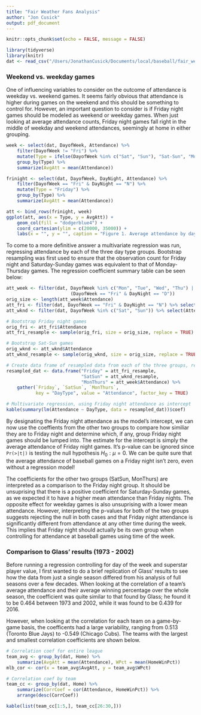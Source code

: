 ```yaml
---
title: "Fair Weather Fans Analysis"
author: "Jon Cusick"
output: pdf_document
---
```


```r
knitr::opts_chunk$set(echo = FALSE, message = FALSE)
```

```r
library(tidyverse)
library(knitr)
dat <- read_csv("/Users/JonathanCusick/Documents/local/baseball/fair_weather_fans/data/game_data.csv")
```

### Weekend vs. weekday games
One of influencing variables to consider on the outcome of attendance is weekday vs. weekend games. It seems fairly obvious that attendance is higher during games on the weekend and this should be something to control for. However, an important question to consider is if Friday night games should be modeled as weekend or weekday games. When just looking at average attendance counts, Friday night games fall right in the middle of weekday and weekend attendances, seemingly at home in either grouping.

```r
week <- select(dat, DayofWeek, Attendance) %>%
    filter(DayofWeek != "Fri") %>%
    mutate(Type = ifelse(DayofWeek %in% c("Sat", "Sun"), "Sat-Sun", "Mon-Thu")) %>%
    group_by(Type) %>%
    summarize(AvgAtt = mean(Attendance))

frinight <- select(dat, DayofWeek, DayNight, Attendance) %>%
    filter(DayofWeek == "Fri" & DayNight == "N") %>%
    mutate(Type = "Friday") %>%
    group_by(Type) %>%
    summarize(AvgAtt = mean(Attendance))

att <- bind_rows(frinight, week)
ggplot(att, aes(x = Type, y = AvgAtt)) +
    geom_col(fill = "dodgerblue4") +
    coord_cartesian(ylim = c(20000, 35000)) +
    labs(x = "", y = "", caption = "Figure 1. Average attendance by day of the week")
```

To come to a more definitive answer a multivariate regression was run, regressing attendance by each of the three day type groups. Bootstrap resampling was first used to ensure that the observation count for Friday night and Saturday-Sunday games was equivalent to that of Monday-Thursday games. The regression coefficient summary table can be seen below:

```r
att_week <- filter(dat, DayofWeek %in% c("Mon", "Tue", "Wed", "Thu") |
                        (DayofWeek == "Fri" & DayNight == "D"))
orig_size <- length(att_week$Attendance)
att_fri <- filter(dat, DayofWeek == "Fri" & DayNight == "N") %>% select(Attendance)
att_wknd <- filter(dat, DayofWeek %in% c("Sat", "Sun")) %>% select(Attendance)

# Bootstrap Friday night games
orig_fri <- att_fri$Attendance
att_fri_resample <- sample(orig_fri, size = orig_size, replace = TRUE)

# Bootstrap Sat-Sun games
orig_wknd <- att_wknd$Attendance
att_wknd_resample <- sample(orig_wknd, size = orig_size, replace = TRUE)

# Create data frame of resampled data from each of the three groups, reformat for regression
resampled_dat <- data.frame("Friday" = att_fri_resample,
                            "SatSun" = att_wknd_resample,
                            "MonThurs" = att_week$Attendance) %>%
    gather(`Friday`, `SatSun`, `MonThurs`, 
           key = "DayType", value = "Attendance", factor_key = TRUE)

# Multivariate regression, using Friday night attendance as intercept
kable(summary(lm(Attendance ~ DayType, data = resampled_dat))$coef)
```

By designating the Friday night attendance as the model's intercept, we can now use the coeffients from the other two groups to compare how similiar they are to Friday night and determine which, if any, group Friday night games should be lumped into. The estimate for the intercept is simply the average attendance of Friday night games. It's p-value can be ignored since `Pr(>|t|)` is testing the null hypothesis $H_0: \mu = 0$. We can be quite sure that the average attendance of baseball games on a Friday night isn't zero, even without a regression model!

The coefficients for the other two groups (SatSun, MonThurs) are interpreted as a comparison to the Friday night group. It should be unsuprising that there is a positive coefficient for Saturday-Sunday games, as we expected it to have a higher mean attendance than Friday nights. The opposite effect for weekday games is also unsuprising with a lower mean attendance. However, interpreting the p-values for both of the two groups suggests rejecting the null in both cases and that Friday night attendance is significantly different from attendance at any other time during the week. This implies that Friday night should actually be its own group when controlling for attendance at baseball games using time of the week.


### Comparison to Glass' results (1973 - 2002)
Before running a regression controlling for day of the week and superstar player value, I first wanted to do a brief replication of Glass' results to see how the data from just a single season  differed from his analysis of full seasons over a few decades. When looking at the correlation of a team's average attendance and their average winning percentage over the whole season, the coefficient was quite similar to that found by Glass; he found it to be 0.464 between 1973 and 2002, while it was found to be 0.439 for 2016.

However, when looking at the correlation for each team on a game-by-game basis, the coefficents had a large variability, ranging from 0.513 (Toronto Blue Jays) to -0.549 (Chicago Cubs). The teams with the largest and smallest correlation coefficients are shown below.

```r
# Correlation coef for entire league
team_avg <- group_by(dat, Home) %>% 
    summarize(AvgAtt = mean(Attendance), WPct = mean(HomeWinPct))
mlb_cor <- cor(x = team_avg$AvgAtt, y = team_avg$WPct)

# Correlation coef by team
team_cc <- group_by(dat, Home) %>% 
    summarize(CorrCoef = cor(Attendance, HomeWinPct)) %>%
    arrange(desc(CorrCoef))

kable(list(team_cc[1:5,], team_cc[26:30,]))
```


